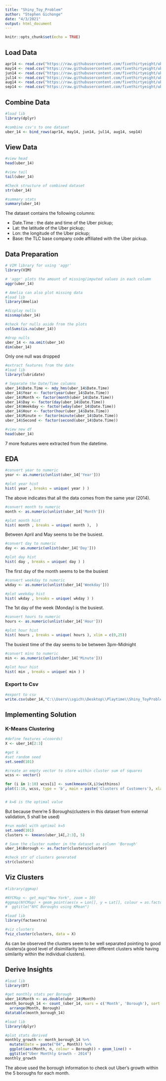 ```yaml
---
title: "Shiny_Toy_Problem"
author: "Stephen Gichonge"
date: "4/3/2021"
output: html_document
---
```


```r
knitr::opts_chunk$set(echo = TRUE)
```

## Load Data


```r
apr14 <- read.csv("https://raw.githubusercontent.com/fivethirtyeight/uber-tlc-foil-response/master/uber-trip-data/uber-raw-data-apr14.csv")
may14 <- read.csv("https://raw.githubusercontent.com/fivethirtyeight/uber-tlc-foil-response/master/uber-trip-data/uber-raw-data-may14.csv")
jun14 <- read.csv("https://raw.githubusercontent.com/fivethirtyeight/uber-tlc-foil-response/master/uber-trip-data/uber-raw-data-jun14.csv")
jul14 <- read.csv("https://raw.githubusercontent.com/fivethirtyeight/uber-tlc-foil-response/master/uber-trip-data/uber-raw-data-jul14.csv")
aug14 <- read.csv("https://raw.githubusercontent.com/fivethirtyeight/uber-tlc-foil-response/master/uber-trip-data/uber-raw-data-aug14.csv")
sep14 <- read.csv("https://raw.githubusercontent.com/fivethirtyeight/uber-tlc-foil-response/master/uber-trip-data/uber-raw-data-sep14.csv")

```



## Combine Data


```r
#load lib
library(dplyr)

#combine csv's to one dataset
uber_14 <- bind_rows(apr14, may14, jun14, jul14, aug14, sep14)

```


## View Data


```r
#view head
head(uber_14)

```


```r
#view tail
tail(uber_14)

```

```r
#Check structure of combined dataset
str(uber_14)

```


```r
#summary stats
summary(uber_14)

```

The dataset contains the following columns:

  - Date.Time : the date and time of the Uber pickup;
  - Lat: the latitude of the Uber pickup;
  - Lon: the longitude of the Uber pickup;
  - Base: the TLC base company code affiliated with the Uber pickup.


## Data Preparation


```r
# VIM library for using 'aggr'
library(VIM)

# 'aggr' plots the amount of missing/imputed values in each column
aggr(uber_14)


```

```r
# Amelia can also plot missing data
#load lib
library(Amelia)

#display nulls
missmap(uber_14)


```


```r

#check for nulls aside from the plots
colSums(is.na(uber_14))

```

```r
#drop nulls
uber_14 <- na.omit(uber_14)
dim(uber_14)

```
Only one null was dropped


```r
#extract features from the date
#load lib
library(lubridate)

# Separate the Date/Time columns
uber_14$Date.Time <- mdy_hms(uber_14$Date.Time)
uber_14$Year <- factor(year(uber_14$Date.Time))
uber_14$Month <- factor(month(uber_14$Date.Time))
uber_14$Day <- factor(day(uber_14$Date.Time))
uber_14$Weekday <- factor(wday(uber_14$Date.Time))
uber_14$Hour <- factor(hour(uber_14$Date.Time))
uber_14$Minute <- factor(minute(uber_14$Date.Time))
uber_14$Second <- factor(second(uber_14$Date.Time))

#view new df
head(uber_14)


```

7 more features were extracted from the datetime.

## EDA


```r

#convert year to numeric
year <- as.numeric(unlist(uber_14['Year']))

#plot year hist
hist( year , breaks = unique( year ) )

```
The above indicates that all the data comes from the same year (2014).

```r

#convert month to numeric
month <- as.numeric(unlist(uber_14['Month']))

#plot month hist
hist( month , breaks = unique( month ),  )


```
Between April and May seems to be the busiest.

```r

#convert day to numeric
day <- as.numeric(unlist(uber_14['Day']))

#plot day hist
hist( day , breaks = unique( day ) )


```
The first day of the month seems to be the busiest

```r

#convert weekday to numeric
wkday <- as.numeric(unlist(uber_14['Weekday']))

#plot weekday hist
hist( wkday , breaks = unique( wkday ) )


```
The 1st day of the week (Monday) is the busiest.



```r

#convert hours to numeric
hours <- as.numeric(unlist(uber_14['Hour']))

#plot hour hist
hist( hours , breaks = unique( hours ), xlim = c(0,25))


```
The busiest time of the day seems to be between 3pm-Midnight


```r

#convert mins to numeric
min <- as.numeric(unlist(uber_14['Minute']))

#plot hour hist
hist( min , breaks = unique( min ) )

```

### Export to Csv
```r

#export to csv
write.csv(uber_14,"C:\\Users\\sgich\\Desktop\\Playtime\\Shiny_ToyProblem\\uber_14.csv", row.names = FALSE)

```



## Implementing Solution

### K-Means Clustering


```r
#define features =(coords)
X <- uber_14[2:3]

#get k
#set random seed
set.seed(101)

#create an empty vector to store within cluster sum of squares
wcss <- vector()

for (i in 1:10) wcss[i] <- sum(kmeans(X,i)$withinss)
plot(1:10, wcss, type = 'b', main = paste('Clusters of Customers'), xlab = 'Number of clusters', ylab='WCSS')


# k=6 is the optimal value


```

But because there're 5 Boroughs(clusters in this dataset from external validation, 5 shall be used)
```r
#run model with optimal k=5
set.seed(101)
clusters <- kmeans(uber_14[,2:3], 5)

# Save the cluster number in the dataset as column 'Borough'
uber_14$Borough <- as.factor(clusters$cluster)

```


```r
#check str of clusters generated
str(clusters)


```


## Viz Clusters

```r

#library(ggmap)

#NYCMap <- get_map("New York", zoom = 10)
#ggmap(NYCMap) + geom_point(aes(x = Lon[], y = Lat[], colour = as.factor(Borough)),data = uber_14) +
#  ggtitle("NYC Boroughs using KMean")

```


```r
#load lib
library(factoextra)

#viz clusters
fviz_cluster(clusters, data = X)

```
As can be observed the clusters seem to be well separated pointing to good clusters(a good level of disimillarity between different clusters while having similarity within the individual clusters).



## Derive Insights


```r
#load lib
library(DT)

#get monthly stats per Borough
uber_14$Month <- as.double(uber_14$Month)
month_borough_14 <- count_(uber_14, vars = c('Month', 'Borough'), sort = TRUE) %>% 
  arrange(Month, Borough)
datatable(month_borough_14)

```


```r
#load lib
library(dplyr)

#plot stats derived
monthly_growth <- month_borough_14 %>%
  mutate(Date = paste("04", Month)) %>%
  ggplot(aes(Month, n, colour = Borough)) + geom_line() +
  ggtitle("Uber Monthly Growth - 2014")
monthly_growth

```
The above used the borough information to check out Uber's growth within the 5 boroughs for each month.
